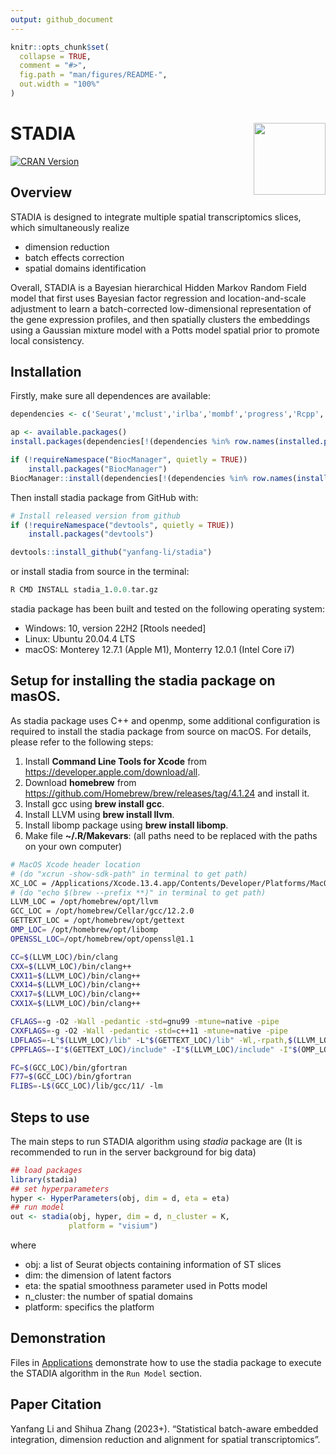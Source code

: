 ```yaml
---
output: github_document
---
```


<!-- README.md is generated from README.Rmd. Please edit that file -->

```r
knitr::opts_chunk$set(
  collapse = TRUE,
  comment = "#>",
  fig.path = "man/figures/README-",
  out.width = "100%"
)
```

# STADIA <img src="man/figures/logo.png" align="right" width="115" />
  
<!--[![R-CMD-check](https://github.com/yanfang-li/stadia/actions/workflows/R-CMD-check.yaml/badge.svg)](https://github.com/yanfang-li/stadia/actions/workflows/R-CMD-check.yaml)
<!-- [![Codecov test coverage](https://codecov.io/gh/yanfang-li/stadia/branch/master/graph/badge.svg)](https://app.codecov.io/gh/yanfang-li/stadia?branch=master) -->
[![CRAN Version](https://www.r-pkg.org/badges/version/stadia)](https://cran.r-project.org/package=stadia)


## Overview 

STADIA is designed to integrate multiple spatial transcriptomics slices, which simultaneously realize 

- dimension reduction
- batch effects correction
- spatial domains identification

Overall, STADIA is a Bayesian hierarchical Hidden Markov Random Field model that first uses Bayesian factor regression and location-and-scale adjustment to learn a batch-corrected low-dimensional representation of the gene expression profiles, and then spatially clusters the embeddings using a Gaussian mixture model with a Potts model spatial prior to promote local consistency.

## Installation

<!-- Install the released version of stadia R package from CRAN:

```r
# Install released version from CRAN
install.packages("stadia")
```

or install the development version from GitHub with:-->

Firstly, make sure all dependences are available:
```r
dependencies <- c('Seurat','mclust','irlba','mombf','progress','Rcpp','BiocSingular','BiocParallel','BiocNeighbors','RcppArmadillo','RcppDist')

ap <- available.packages()
install.packages(dependencies[!(dependencies %in% row.names(installed.packages())) & (dependencies %in% row.names(ap))])

if (!requireNamespace("BiocManager", quietly = TRUE))
    install.packages("BiocManager")
BiocManager::install(dependencies[!(dependencies %in% row.names(installed.packages())) & !(dependencies %in% row.names(ap))])
```

Then install stadia package from GitHub with:

```r
# Install released version from github
if (!requireNamespace("devtools", quietly = TRUE))
    install.packages("devtools")

devtools::install_github("yanfang-li/stadia")
```

or install stadia from source in the terminal:

```r
R CMD INSTALL stadia_1.0.0.tar.gz
```

stadia package has been built and tested on the following operating system:

* Windows: 10, version 22H2 [Rtools needed]
* Linux: Ubuntu 20.04.4 LTS 
* macOS: Monterey 12.7.1 (Apple M1), Monterry 12.0.1 (Intel Core i7)

##  Setup for installing the stadia package on masOS.

As stadia package uses C++ and openmp, some additional configuration is required 
to install the stadia package from source on macOS. For details, please refer to 
the following steps: 

1. Install **Command Line Tools for Xcode** from [https://developer.apple.com/download/all](https://developer.apple.com/download/all).
2. Download **homebrew** from [https://github.com/Homebrew/brew/releases/tag/4.1.24](https://github.com/Homebrew/brew/releases/tag/4.1.24) and install it.
3. Install gcc using **brew install gcc**.
4. Install LLVM using **brew install llvm**.
5. Install libomp package using **brew install libomp**.
6. Make file **~/.R/Makevars**: (all paths need to be replaced with the paths 
on your own computer)

```bash
# MacOS Xcode header location
# (do "xcrun -show-sdk-path" in terminal to get path)
XC_LOC = /Applications/Xcode.13.4.app/Contents/Developer/Platforms/MacOSX.platform/Developer/SDKs/MacOSX.sdk
# (do "echo $(brew --prefix **)" in terminal to get path)
LLVM_LOC = /opt/homebrew/opt/llvm
GCC_LOC = /opt/homebrew/Cellar/gcc/12.2.0
GETTEXT_LOC = /opt/homebrew/opt/gettext
OMP_LOC= /opt/homebrew/opt/libomp
OPENSSL_LOC=/opt/homebrew/opt/openssl@1.1

CC=$(LLVM_LOC)/bin/clang
CXX=$(LLVM_LOC)/bin/clang++
CXX11=$(LLVM_LOC)/bin/clang++
CXX14=$(LLVM_LOC)/bin/clang++
CXX17=$(LLVM_LOC)/bin/clang++
CXX1X=$(LLVM_LOC)/bin/clang++

CFLAGS=-g -O2 -Wall -pedantic -std=gnu99 -mtune=native -pipe
CXXFLAGS=-g -O2 -Wall -pedantic -std=c++11 -mtune=native -pipe
LDFLAGS=-L"$(LLVM_LOC)/lib" -L"$(GETTEXT_LOC)/lib" -Wl,-rpath,$(LLVM_LOC)/lib --sysroot="$(XC_LOC)" -lomp -L"$(OPENSSL_LOC)/lib"
CPPFLAGS=-I"$(GETTEXT_LOC)/include" -I"$(LLVM_LOC)/include" -I"$(OMP_LOC)/include" -isysroot "$(XC_LOC)" -Xclang -fopenmp -I"$(OPENSSL_LOC)/include"

FC=$(GCC_LOC)/bin/gfortran
F77=$(GCC_LOC)/bin/gfortran
FLIBS=-L$(GCC_LOC)/lib/gcc/11/ -lm
```

## Steps to use

The main steps to run STADIA algorithm using *stadia* package are (It is recommended 
to run in the server background for big data)

```r
## load packages
library(stadia)
## set hyperparameters
hyper <- HyperParameters(obj, dim = d, eta = eta)
## run model
out <- stadia(obj, hyper, dim = d, n_cluster = K, 
             platform = "visium")
```

where 

* obj: a list of Seurat objects containing information of ST slices
* dim: the dimension of latent factors
* eta: the spatial smoothness parameter used in Potts model
* n_cluster: the number of spatial domains 
* platform: specifics the platform 

## Demonstration

Files in [Applications](https://yanfang-li.github.io/stadia/articles/stadia.html) demonstrate 
how to use the stadia package to execute the STADIA algorithm in the `Run Model` section.

## Paper Citation

Yanfang Li and Shihua Zhang (2023+). "Statistical batch-aware embedded integration, dimension reduction and alignment for spatial transcriptomics".
